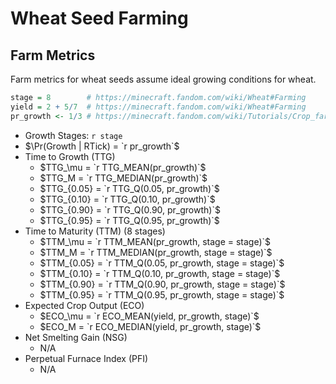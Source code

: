 # Wheat Seed Farming

## Farm Metrics

Farm metrics for wheat seeds assume ideal growing conditions for wheat.

```r
stage = 8        # https://minecraft.fandom.com/wiki/Wheat#Farming
yield = 2 + 5/7  # https://minecraft.fandom.com/wiki/Wheat#Farming
pr_growth <- 1/3 # https://minecraft.fandom.com/wiki/Tutorials/Crop_farming#Growth_rate
```

* Growth Stages: `r stage`
* $\Pr(Growth | RTick) = `r pr_growth`$
* Time to Growth (TTG)
    + $TTG_\mu = `r TTG_MEAN(pr_growth)`$
    + $TTG_M = `r TTG_MEDIAN(pr_growth)`$
    + $TTG_{0.05} = `r TTG_Q(0.05, pr_growth)`$
    + $TTG_{0.10} = `r TTG_Q(0.10, pr_growth)`$
    + $TTG_{0.90} = `r TTG_Q(0.90, pr_growth)`$
    + $TTG_{0.95} = `r TTG_Q(0.95, pr_growth)`$
* Time to Maturity (TTM) (8 stages)
    + $TTM_\mu = `r TTM_MEAN(pr_growth, stage = stage)`$
    + $TTM_M = `r TTM_MEDIAN(pr_growth, stage = stage)`$
    + $TTM_{0.05} = `r TTM_Q(0.05, pr_growth, stage = stage)`$
    + $TTM_{0.10} = `r TTM_Q(0.10, pr_growth, stage = stage)`$
    + $TTM_{0.90} = `r TTM_Q(0.90, pr_growth, stage = stage)`$
    + $TTM_{0.95} = `r TTM_Q(0.95, pr_growth, stage = stage)`$
* Expected Crop Output (ECO)
    + $ECO_\mu = `r ECO_MEAN(yield, pr_growth, stage)`$
    + $ECO_M = `r ECO_MEDIAN(yield, pr_growth, stage)`$
* Net Smelting Gain (NSG)
    + N/A
* Perpetual Furnace Index (PFI)
    + N/A
    
